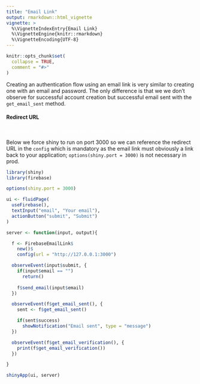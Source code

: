 ```yaml
---
title: "Email Link"
output: rmarkdown::html_vignette
vignette: >
  %\VignetteIndexEntry{Email Link}
  %\VignetteEngine{knitr::rmarkdown}
  %\VignetteEncoding{UTF-8}
---
```


```r
knitr::opts_chunk$set(
  collapse = TRUE,
  comment = "#>"
)
```

Creating an authentication flow using an email link is very similar to creating one with an email and password. The only difference is that we we don't observe for successful account creation but successful email sent with the `get_email_sent` method.

<div class="alert alert-warning">
<h4>Redirect URL</h4>
<p style="color:white;">Note that you have to specify the redirect URL in your config.</p>
</div>

Below we force shiny to run on port 3000 so we can reference the redirect URL in the `config` which is mandatory as the email link must obviously a link back to your application; `options(shiny.port = 3000)` is not necessary in prod. 

```r
library(shiny)
library(firebase)

options(shiny.port = 3000) 

ui <- fluidPage(
  useFirebase(),
  textInput("email", "Your email"),
  actionButton("submit", "Submit")
)

server <- function(input, output){

  f <- FirebaseEmailLink$
    new()$
    config(url = "http://127.0.0.1:3000")

  observeEvent(input$submit, {
    if(input$email == "")
      return()
    
    f$send_email(input$email)
  })

  observeEvent(f$get_email_sent(), {
    sent <- f$get_email_sent()

    if(sent$success)
      showNotification("Email sent", type = "message")
  })

  observeEvent(f$get_email_verification(), {
    print(f$get_email_verification())
  })

}

shinyApp(ui, server)
```